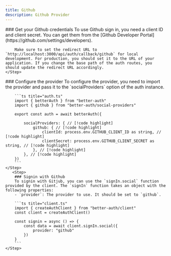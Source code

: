 ```yaml
---
title: Github
description: Github Provider
---
```


<Steps>
    <Step> 
        ### Get your Github credentials
        To use Github sign in, you need a client ID and client secret. You can get them from the [Github Developer Portal](https://github.com/settings/developers).

        Make sure to set the redirect URL to `http://localhost:3000/api/auth/callback/github` for local development. For production, you should set it to the URL of your application. If you change the base path of the auth routes, you should update the redirect URL accordingly.
    </Step>

  <Step>
        ### Configure the provider
        To configure the provider, you need to import the provider and pass it to the `socialProviders` option of the auth instance.

        ```ts title="auth.ts"
        import { betterAuth } from "better-auth"
        import { github } from "better-auth/social-providers"
        
        export const auth = await betterAuth({
           
            socialProviders: { // [!code highlight]
                github: { // [!code highlight]
                    clientId: process.env.GITHUB_CLIENT_ID as string, // [!code highlight]
                    clientSecret: process.env.GITHUB_CLIENT_SECRET as string, // [!code highlight]
                }, // [!code highlight]
            }, // [!code highlight]
        })
        ```
    </Step>
       <Step>
        ### Signin with Github
        To signin with Gitjub, you can use the `signIn.social` function provided by the client. The `signIn` function takes an object with the following properties:
        - `provider`: The provider to use. It should be set to `github`.

        ```ts title="client.ts"  
        import { createAuthClient } from "better-auth/client"
        const client = createAuthClient()
        
        const signin = async () => {
            const data = await client.signIn.social({
                provider: "github"
            })
        }
        ```
    </Step>
</Steps>
